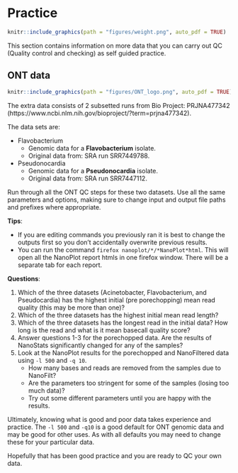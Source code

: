 # Practice
```r
knitr::include_graphics(path = "figures/weight.png", auto_pdf = TRUE)
``` 

This section contains information on more data that you can carry out QC (Quality control and checking) as self guided practice.

## ONT data
```r
knitr::include_graphics(path = "figures/ONT_logo.png", auto_pdf = TRUE)
``` 
The extra data consists of 2 subsetted runs from Bio Project: PRJNA477342 (https://www.ncbi.nlm.nih.gov/bioproject/?term=prjna477342).

The data sets are:

+ Flavobacterium
   + Genomic data for a __Flavobacterium__ isolate.
   + Original data from: SRA run SRR7449788.
+ Pseudonocardia
   + Genomic data for a __Pseudonocardia__ isolate.
   + Original data from: SRA run SRR7447112.
   
Run through all the ONT QC steps for these two datasets. Use all the same parameters and options, making sure to change input and output file paths and prefixes where appropriate.

__Tips__: 

+ If you are editing commands you previously ran it is best to change the outputs first so you don't accidentally overwrite previous results.
+ You can run the command `firefox nanoplot/*/*NanoPlot*html`. This will open all the NanoPlot report htmls in one firefox window. There will be a separate tab for each report.

__Questions__:

1. Which of the three datasets (Acinetobacter, Flavobacterium, and Pseudocardia) has the highest initial (pre porechopping) mean read quality (this may be more than one)?
2. Which of the three datasets has the highest initial mean read length?
3. Which of the three datasets has the longest read in the initial data? How long is the read and what is it mean basecall quality score?
4. Answer questions 1-3 for the porechopped data. Are the results of NanoStats significantly changed for any of the samples?
5. Look at the NanoPlot results for the porechopped and NanoFiltered data using `-l 500` and `-q 10`.
   + How many bases and reads are removed from the samples due to NanoFilt? 
   + Are the parameters too stringent for some of the samples (losing too much data)?
   + Try out some different parameters until you are happy with the results.
   
Ultimately, knowing what is good and poor data takes experience and practice. The `-l 500` and `-q10` is a good default for ONT genomic data and may be good for other uses. As with all defaults you may need to change these for your particular data.

Hopefully that has been good practice and you are ready to QC your own data.